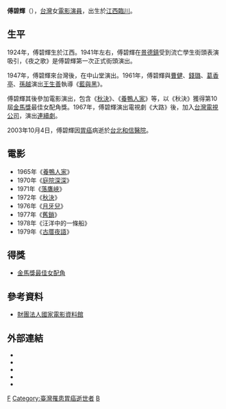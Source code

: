 {{艺人
| 姓名     = 傅碧輝
| 类型     = 女演員 
| 图片     = 
| 图片尺寸 = 
| 图片简介 = 
| 罗马拼音 = Fu Pi-Hui
| 英文名   = 
| 暱稱     = 
| 其他艺名 = 
| 国籍     = {{ROC}}
| 民族     = 
| 籍贯     = [[江西|江西]]
| 出生日期 = {{birth date|1924|9|6}}
| 出生地点 =  {{ROC-1912}}[[江西|江西]][[臨川|臨川]]
| 逝世日期 = {{death_date_and_age|2003|10|4|1924|9|6}}
| 逝世地点 = {{TWN}}[[台北|台北]][[和信醫院|和信醫院]]
| 职业     = [[演员|演员]]
| 语言     = [[現代標準漢語|國語]]
| 教育程度 = 
| 宗教信仰 = 
| 配偶     = 
| 音乐类型 = 
| 演奏乐器 = 
| 出身地   = 
| 出道作   = 
| 出道日期 = {{start date and age|1954}}
| 代表作   = 
| 活躍年代 = 1954年－1986年
| 唱片公司 = 
| 经纪公司 = 
| 网站     = 
| imdb = 2103907
| awards = '''[[金馬獎|金馬獎]]'''<br/>'''最佳女配角'''
| 电视剧   = 
| 舞台剧   = 
| 书籍     = 
}}
'''傅碧輝'''（{{bd|1924年|9月6日|2003年|10月4日|catIdx=F傅}}），[[台灣|台灣]]女[[電影|電影]][[演員|演員]]，出生於[[江西省|江西]][[臨川|臨川]]。

==生平==
1924年，傅碧輝生於江西。1941年左右，傅碧輝在[[景德鎮|景德鎮]]受到流亡學生街頭表演吸引，《夜之歌》是傅碧輝第一次正式街頭演出。

1947年，傅碧輝來台灣後，在中山堂演出。1961年，傅碧輝與[[曹健|曹健]]、[[錢璐|錢璐]]、[[葛香亭|葛香亭]]、[[孫越|孫越]]演出[[王生善|王生善]]執導《[[藍與黑|藍與黑]]》。

傅碧輝其後參加電影演出，包含《[[秋決|秋決]]》、《[[養鴨人家|養鴨人家]]》等，以《秋決》獲得第10屆[[金馬獎|金馬獎]]最佳女配角獎。1967年，傅碧輝演出電視劇《大路》後，加入[[台灣電視公司|台灣電視公司]]，演出[[連續劇|連續劇]]。

2003年10月4日，傅碧輝因[[胃癌|胃癌]]病逝於[[台北|台北]][[和信醫院|和信醫院]]。

==電影==
*1965年《[[養鴨人家|養鴨人家]]》
*1970年《[[庭院深深|庭院深深]]》
*1971年《[[落鷹峽|落鷹峽]]》
*1972年《[[秋決_(電影)|秋決]]》
*1976年《[[月牙兒_(1976年電影)|月牙兒]]》
*1977年《[[舊鎖|舊鎖]]》
*1978年《汪洋中的一條船》
*1979年《[[古厝夜語|古厝夜語]]》

==得獎==
* [[金馬獎|金馬獎]][[金馬獎獎項列表|最佳女配角]]

==參考資料==
* [http://www.ctfa.org.tw/filmmaker/content.php?id=766 財團法人國家電影資料館] {{Wayback|url=http://www.ctfa.org.tw/filmmaker/content.php?id=766 |date=20201020163208 }}

==外部連結==
* {{imdb name|2103907}}{{en}}
* {{Amg name|507868}}
* {{hkmdb name|6353}}
* {{douban people}}
* {{Mtime people|1252556}}

{{金馬獎最佳女配角|第10屆}}

[[Category:台灣電影女演員|F]]
[[Category:臺灣罹患胃癌逝世者|Category:臺灣罹患胃癌逝世者]]
[[Category:傅姓|B]]